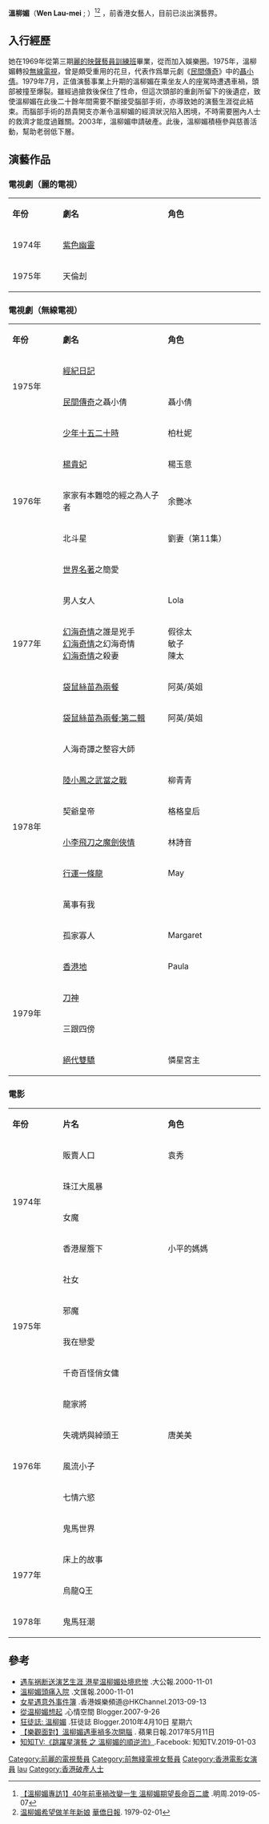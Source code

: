 {{藝人
|姓名 = 溫柳媚
|類型 = 女藝人
|圖片 = 
|圖片尺寸 = 
|圖片簡介 = 
|本名 = 
|外文名 = 
|外文 = 
|羅馬拼音 = Wan Lau Mei
|英文名 = 
|暱稱 = 柳姐
|其他藝名 = 
|國籍 = {{CNHK}}
|民族 = 
|籍貫 = {{CHN}}[[廣東|廣東]]
|出生日期 = {{birth date and age|1948|1|31}}
|出生地點 = 
|逝世日期 = 
|逝世地點 = 
|職業 = 藝人 (早期)
|語言 = 粵語、英語、國語
|教育程度 = 
|母校 = 
|宗教信仰 = 未公開
|配偶 = 
|兒女 = 
|父母 = 
|親屬 = 
|音樂類型 = 
|演奏樂器 = 
|出道地點 = 
|出道日期 = 
|出道作 = 
|代表作 =  [[民間傳奇|民間傳奇]]之[[聶小倩|聶小倩]]<br>[[小李飛刀之魔劍俠情|小李飛刀之魔劍俠情]]
|著名角色 = [[聶小倩|聶小倩]]<br>[[林詩音|林詩音]]
|活躍年代 = 1970年代
|唱片公司 = 
|經紀公司 = 
|網站 = 
|相關團體 = 
|IMDb = 2349634
|現任成員 = 
|過往成員 = 
|獎項 = 
}}

'''溫柳媚'''（'''Wen Lau-mei''' ; {{bd|1948年|1月31日||}}）<ref>[https://www.mpweekly.com/entertainment/blogger/%E6%B1%AA%E6%9B%BC%E7%8E%B2%EF%BC%8E%E6%9B%BC%E9%8F%A1%E9%A0%AD/20190506-156291 【溫柳媚專訪1】40年前車禍改變一生 溫柳媚期望長命百二歲] {{Wayback|url=https://www.mpweekly.com/entertainment/blogger/%E6%B1%AA%E6%9B%BC%E7%8E%B2%EF%BC%8E%E6%9B%BC%E9%8F%A1%E9%A0%AD/20190506-156291 |date=2020-11-27 17:42:38 }}.明周.2019-05-07</ref><ref>[https://mmis.hkpl.gov.hk/coverpage/-/coverpage/view?_coverpage_WAR_mmisportalportlet_hsf=%E6%BA%AB%E6%9F%B3%E5%AA%9A&p_r_p_-1078056564_c=QF757YsWv5%2B18%2FP68muQtzwBEzFHLmsz&_coverpage_WAR_mmisportalportlet_o=85&_coverpage_WAR_mmisportalportlet_actual_q=%28%20verbatim_dc.collection%3A%28%22Old%5C%20HK%5C%20Newspapers%22%29%20%29%20AND+%28%20%28%20allTermsMandatory%3A%28true%29%20OR+all_dc.title%3A%28%E6%BA%AB%E6%9F%B3%E5%AA%9A%29%20OR+all_dc.creator%3A%28%E6%BA%AB%E6%9F%B3%E5%AA%9A%29%20OR+all_dc.contributor%3A%28%E6%BA%AB%E6%9F%B3%E5%AA%9A%29%20OR+all_dc.subject%3A%28%E6%BA%AB%E6%9F%B3%E5%AA%9A%29%20OR+fulltext%3A%28%E6%BA%AB%E6%9F%B3%E5%AA%9A%29%20OR+all_dc.description%3A%28%E6%BA%AB%E6%9F%B3%E5%AA%9A%29%20%29%20%29&_coverpage_WAR_mmisportalportlet_sort_field=score&_coverpage_WAR_mmisportalportlet_sort_order=desc  温柳媚希望做羊年新娘] {{Wayback|url=https://mmis.hkpl.gov.hk/coverpage/-/coverpage/view?_coverpage_WAR_mmisportalportlet_hsf=%E6%BA%AB%E6%9F%B3%E5%AA%9A&p_r_p_-1078056564_c=QF757YsWv5%2B18%2FP68muQtzwBEzFHLmsz&_coverpage_WAR_mmisportalportlet_o=85&_coverpage_WAR_mmisportalportlet_actual_q=%28%20verbatim_dc.collection%3A%28%22Old%5C%20HK%5C%20Newspapers%22%29%20%29%20AND+%28%20%28%20allTermsMandatory%3A%28true%29%20OR+all_dc.title%3A%28%E6%BA%AB%E6%9F%B3%E5%AA%9A%29%20OR+all_dc.creator%3A%28%E6%BA%AB%E6%9F%B3%E5%AA%9A%29%20OR+all_dc.contributor%3A%28%E6%BA%AB%E6%9F%B3%E5%AA%9A%29%20OR+all_dc.subject%3A%28%E6%BA%AB%E6%9F%B3%E5%AA%9A%29%20OR+fulltext%3A%28%E6%BA%AB%E6%9F%B3%E5%AA%9A%29%20OR+all_dc.description%3A%28%E6%BA%AB%E6%9F%B3%E5%AA%9A%29%20%29%20%29&_coverpage_WAR_mmisportalportlet_sort_field=score&_coverpage_WAR_mmisportalportlet_sort_order=desc |date=2020-07-06 16:02:06 }} [[華僑日報|華僑日報]]. 1979-02-01</ref>
，前香港女藝人，目前已淡出演藝界。

== 入行經歷 ==

她在1969年從第三期[[亞洲電視藝員訓練班|麗的映聲藝員訓練班]]畢業，從而加入娛樂圈。1975年，溫柳媚轉投[[電視廣播有限公司|無線電視]]，曾是頗受重用的花旦，代表作爲單元劇《[[民間傳奇|民間傳奇]]》中的[[聶小倩|聶小倩]]。1979年7月，正值演藝事業上升期的溫柳媚在乘坐友人的座駕時遭遇車禍，頭部被撞至爆裂。雖經過搶救後保住了性命，但這次頭部的重創所留下的後遺症，致使溫柳媚在此後二十餘年間需要不斷接受腦部手術，亦導致她的演藝生涯從此結束。而腦部手術的昂貴開支亦漸令溫柳媚的經濟狀況陷入困境，不時需要圈內人士的救濟才能度過難關。2003年，溫柳媚申請破產。此後，溫柳媚積極參與慈善活動，幫助老弱低下層。

== 演藝作品 ==
=== 電視劇（麗的電視） ===
{|class="wikitable" width="60%"
|- style="background:#E6CFE6; color:purple" align=center
|style="width:12%"|'''年份'''||style="width:25%"|'''劇名'''||style="width:23%"|'''角色'''
|-
|1974年||[[紫色幽靈|紫色幽靈]]||
|-
|1975年||天倫刦||
|}
=== 電視劇（無線電視） ===
{|class="wikitable" width="60%"
|- style="background:#E6CFE6; color:purple" align=center
|style="width:12%"|'''年份'''||style="width:25%"|'''劇名'''||style="width:23%"|'''角色'''
|-
|rowspan=2|1975年||[[經紀日記|經紀日記]]||
|-
|[[民間傳奇|民間傳奇]]之聶小倩||聶小倩
|-
|rowspan=5|1976年||[[少年十五二十時|少年十五二十時]]||柏杜妮
|-
|[[楊貴妃　(1976年電視劇)|楊貴妃]]||楊玉意
|-
|家家有本難唸的經之為人子者||余艷冰
|-
|北斗星||劉妻（第11集）	
|-
|[[世界名著|世界名著]]之簡愛||
|-
|rowspan=3|1977年||男人女人||Lola
|-
|[[幻海奇情|幻海奇情]]之誰是兇手<br>[[幻海奇情|幻海奇情]]之幻海奇情<br>[[幻海奇情|幻海奇情]]之殺妻||假徐太<br>敏子<br>陳太
|-
|[[袋鼠絲苗為兩餐|袋鼠絲苗為兩餐]]||阿英/英姐
|-
|rowspan=8|1978年||[[袋鼠絲苗為兩餐:第二輯|袋鼠絲苗為兩餐:第二輯]]||阿英/英姐
|-
|人海奇譚之整容大師||
|-
|[[陸小鳳之武當之戰|陸小鳳之武當之戰]]||柳青青
|-
|契爺皇帝||格格皇后
|-	
|[[小李飛刀之魔劍俠情|小李飛刀之魔劍俠情]]||林詩音
|-
|[[行運一條龍　(1978年電視劇)|行運一條龍]]||May
|-
|萬事有我||
|-
|孤家寡人||Margaret	
|-
|rowspan=4|1979年||[[香港地　(電視劇)|香港地]]||Paula
|-
|[[刀神_(電視劇)|刀神]]||
|-
|三跟四傍||
|-
|[[絕代雙驕　(1979年電視劇)|絕代雙驕]]||憐星宮主
|}

=== 電影 ===
{|class="wikitable" width="60%"
|- style="background:#E6CFE6; color:purple" align=center
|style="width:12%"|'''年份'''||style="width:25%"|'''片名'''||style="width:23%"|'''角色'''
|-
|rowspan=4|1974年||販賣人口||袁秀 
|-
|珠江大風暴||
|-
|女魔||
|-
|香港屋簷下||小平的媽媽  
|-
|rowspan=4|1975年||社女||
|-
|邪魔||
|-
|我在戀愛||
|-
|千奇百怪俏女傭|| 
|-
|rowspan=5|1976年||龍家將||
|-
|失魂炳與綽頭王||唐美美  
|-
|風流小子||
|-
|七情六慾||
|-
|鬼馬世界||
|-
|rowspan=2|1977年||床上的故事||
|-
|烏龍Q王||
|-
|1978年||鬼馬狂潮||
|}
== 參考 ==
*[http://ent.sina.com.cn/star/hk_tw/2000-11-01/21118.html 遇车祸断送演艺生涯 港星温柳媚处境悲惨] {{Wayback|url=http://ent.sina.com.cn/star/hk_tw/2000-11-01/21118.html |date=20190608063231 }}.大公報.2000-11-01
*[http://paper.wenweipo.com/2000/11/01/EN0011010006.htm 溫柳媚頭痛入院] {{Wayback|url=http://paper.wenweipo.com/2000/11/01/EN0011010006.htm |date=20081206164935 }}.文匯報.2000-11-01
*[http://www.ihktv.com/sudden-946-wangzuxian.html 女星遇意外事件簿] {{Wayback|url=http://www.ihktv.com/sudden-946-wangzuxian.html |date=20190419065612 }}.香港娛樂頻道@HKChannel.2013-09-13
*[https://kkflora2006.wordpress.com/2007/09/26/%E5%BE%9E%E6%B8%A9%E6%9F%B3%E5%AA%9A%E6%83%B3%E8%B5%B7/ 從温柳媚想起] {{Wayback|url=https://kkflora2006.wordpress.com/2007/09/26/%E5%BE%9E%E6%B8%A9%E6%9F%B3%E5%AA%9A%E6%83%B3%E8%B5%B7/ |date=20190610150358 }}.心情空間 Blogger.2007-9-26
*[http://kongtouchi.blogspot.com/2010/04/blog-post_10.html 狂徒誌: 溫柳媚] {{Wayback|url=http://kongtouchi.blogspot.com/2010/04/blog-post_10.html |date=20200929030234 }}.狂徒誌 Blogger.2010年4月10日 星期六
*[https://hk.entertainment.appledaily.com/entertainment/daily/article/20170511/20017274 【樂觀面對】溫柳媚遇車禍多次開腦] {{Wayback|url=https://hk.entertainment.appledaily.com/entertainment/daily/article/20170511/20017274 |date=20190603165655 }}. 蘋果日報.2017年5月11日
*[https://www.facebook.com/ZZZZZZTV/videos/1107641669360338/ 知知TV:《跳躍星演藝 之 溫柳媚的順逆流》].Facebook: 知知TV.2019-01-03


{{DEFAULTSORT:Wen}}
[[Category:前麗的電視藝員|Category:前麗的電視藝員]]
[[Category:前無綫電視女藝員|Category:前無綫電視女藝員]]
[[Category:香港電影女演員|Category:香港電影女演員]]
[[Category:溫姓|lau]]
[[Category:香港破產人士|Category:香港破產人士]]